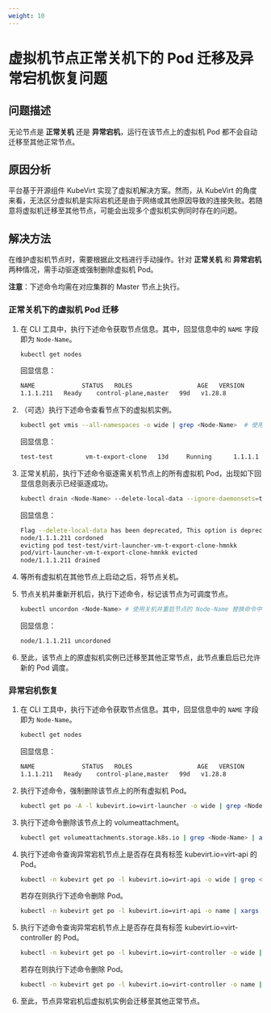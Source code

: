 ```yaml
---
weight: 10
---
```


# 虚拟机节点正常关机下的 Pod 迁移及异常宕机恢复问题

## 问题描述
无论节点是 **正常关机** 还是 **异常宕机**，运行在该节点上的虚拟机 Pod 都不会自动迁移至其他正常节点。

## 原因分析
平台基于开源组件 KubeVirt 实现了虚拟机解决方案。然而，从 KubeVirt 的角度来看，无法区分虚拟机是实际宕机还是由于网络或其他原因导致的连接失败。若随意将虚拟机迁移至其他节点，可能会出现多个虚拟机实例同时存在的问题。

## 解决方法
在维护虚拟机节点时，需要根据此文档进行手动操作。针对 **正常关机** 和 **异常宕机** 两种情况，需手动驱逐或强制删除虚拟机 Pod。

**注意**：下述命令均需在对应集群的 Master 节点上执行。

### 正常关机下的虚拟机 Pod 迁移
1. 在 CLI 工具中，执行下述命令获取节点信息。其中，回显信息中的 `NAME` 字段即为 `Node-Name`。

    ```bash
    kubectl get nodes
    ```
    回显信息：
    
    ```bash
    NAME             STATUS   ROLES                  AGE   VERSION
    1.1.1.211   Ready    control-plane,master   99d   v1.28.8
    ```

2. （可选）执行下述命令查看节点下的虚拟机实例。

    ```bash
    kubectl get vmis --all-namespaces -o wide | grep <Node-Name>  # 使用步骤 1 中获取的 Node-Name 替换命令中的 <Node-Name> 部分
    ```
    回显信息：
    
    ```bash
    test-test         vm-t-export-clone   13d     Running      1.1.1.1   1.1.1.211   True    False   
    ```

3. 正常关机前，执行下述命令驱逐需关机节点上的所有虚拟机 Pod，出现如下回显信息则表示已经驱逐成功。

    ```bash
    kubectl drain <Node-Name> --delete-local-data --ignore-daemonsets=true --force --pod-selector=kubevirt.io=virt-launcher   # 使用需关机节点的 Node-Name 替换命令中的 <Node-Name> 部分
    ```
    回显信息：
    
    ```bash
    Flag --delete-local-data has been deprecated, This option is deprecated and will be deleted. Use --delete-emptydir-data.
    node/1.1.1.211 cordoned
    evicting pod test-test/virt-launcher-vm-t-export-clone-hmnkk
    pod/virt-launcher-vm-t-export-clone-hmnkk evicted
    node/1.1.1.211 drained
    ```
5. 等所有虚拟机在其他节点上启动之后，将节点关机。   
4. 节点关机并重新开机后，执行下述命令，标记该节点为可调度节点。

    ```bash
    kubectl uncordon <Node-Name> # 使用关机并重启节点的 Node-Name 替换命令中的 <Node-Name> 部分
    ```
    回显信息：
    
    ```bash
    node/1.1.1.211 uncordoned
    ```
    
5. 至此，该节点上的原虚拟机实例已迁移至其他正常节点，此节点重启后已允许新的 Pod 调度。

### 异常宕机恢复

1. 在 CLI 工具中，执行下述命令获取节点信息。其中，回显信息中的 `NAME` 字段即为 `Node-Name`。

    ```bash
    kubectl get nodes
    ```
    回显信息：
    
    ```bash
    NAME             STATUS   ROLES                  AGE   VERSION
    1.1.1.211   Ready    control-plane,master   99d   v1.28.8
    ```
2. 执行下述命令，强制删除该节点上的所有虚拟机 Pod。
    
    ```bash
    kubectl get po -A -l kubevirt.io=virt-launcher -o wide | grep <Node-Name> | awk '{print "kubectl delete pod --force -n " $1, $2}'  | bash  # 需使用异常宕机节点的 Node-Name 替换命令中的 <Node-Name> 部分。
    ```
    
3. 执行下述命令删除该节点上的 volumeattachment。

    ```bash
    kubectl get volumeattachments.storage.k8s.io | grep <Node-Name> | awk '{print $1}' | xargs kubectl delete volumeattachments.storage.k8s.io  # 需使用异常宕机节点的 Node-Name 替换命令中的 <Node-Name> 部分。
    ```
4. 执行下述命令查询异常宕机节点上是否存在具有标签 kubevirt.io=virt-api 的 Pod。

    ```bash
    kubectl -n kubevirt get po -l kubevirt.io=virt-api -o wide | grep <Node-Name> # 需使用异常宕机节点的 Node-Name 替换命令中的 <Node-Name> 部分。
    ```
    若存在则执行下述命令删除 Pod。
    
    ```bash
    kubectl -n kubevirt get po -l kubevirt.io=virt-api -o name | xargs kubectl -n kubevirt delete --force --grace-period=0
    ```

5. 执行下述命令查询异常宕机节点上是否存在具有标签 kubevirt.io=virt-controller 的 Pod。

    ```bash
    kubectl -n kubevirt get po -l kubevirt.io=virt-controller -o wide | grep <Node-Name> # 需使用异常宕机节点的 Node-Name 替换命令中的 <Node-Name> 部分。
    ```
    若存在则执行下述命令删除 Pod。
    
    ```bash
    kubectl -n kubevirt get po -l kubevirt.io=virt-controller -o name | xargs kubectl -n kubevirt delete --force --grace-period=0
    ```

6. 至此，节点异常宕机后虚拟机实例会迁移至其他正常节点。

